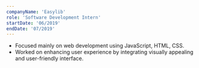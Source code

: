 ```yaml
---
companyName: 'Easylib'
role: 'Software Development Intern'
startDate: '06/2019'
endDate: '07/2019'
---
```


-   Focused mainly on web development using JavaScript, HTML, CSS.
-   Worked on enhancing user experience by integrating visually appealing and user-friendly interface.
